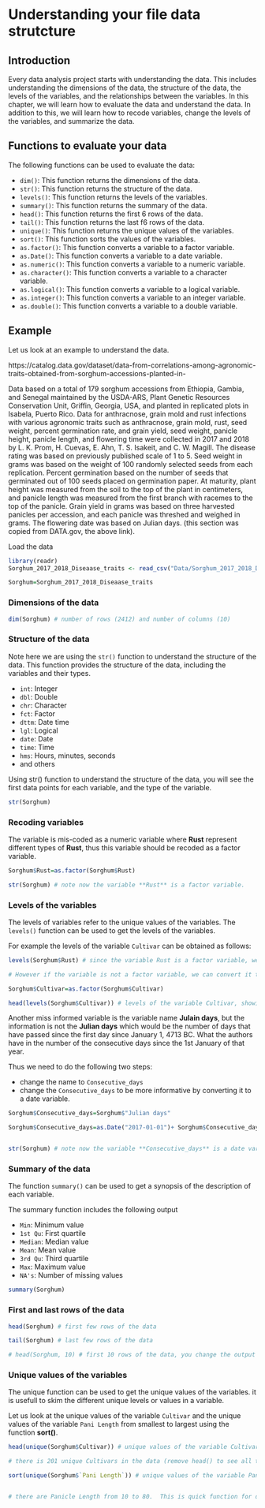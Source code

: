 # Understanding your file data strutcture

## Introduction

Every data analysis project starts with understanding the data. This includes understanding the dimensions of the data, the structure of the data, the levels of the variables, and the relationships between the variables. In this chapter, we will learn how to evaluate the data and understand the data. In addition to this, we will learn how to recode variables, change the levels of the variables, and summarize the data.

## Functions to evaluate your data

The following functions can be used to evaluate the data:

- `dim()`: This function returns the dimensions of the data.
- `str()`: This function returns the structure of the data.
- `levels()`: This function returns the levels of the variables.
- `summary()`: This function returns the summary of the data.
- `head()`: This function returns the first 6 rows of the data.
- `tail()`: This function returns the last f6 rows of the data.
- `unique()`: This function returns the unique values of the variables.
- `sort()`: This function sorts the values of the variables.
- `as.factor()`: This function converts a variable to a factor variable.
- `as.Date()`: This function converts a variable to a date variable.
- `as.numeric()`: This function converts a variable to a numeric variable.
- `as.character()`: This function converts a variable to a character variable.
- `as.logical()`: This function converts a variable to a logical variable.
- `as.integer()`: This function converts a variable to an integer variable.
- `as.double()`: This function converts a variable to a double variable.



## Example

Let us look at an example to understand the data.


https://catalog.data.gov/dataset/data-from-correlations-among-agronomic-traits-obtained-from-sorghum-accessions-planted-in-

Data based on a total of 179 sorghum accessions from Ethiopia, Gambia, and Senegal maintained by the USDA-ARS, Plant Genetic Resources Conservation Unit, Griffin, Georgia, USA, and planted in replicated plots in Isabela, Puerto Rico. Data for anthracnose, grain mold and rust infections with various agronomic traits such as anthracnose, grain mold, rust, seed weight, percent germination rate, and grain yield, seed weight, panicle height, panicle length, and flowering time were collected in 2017 and 2018 by L. K. Prom, H. Cuevas, E. Ahn, T. S. Isakeit, and C. W. Magill. The disease rating was based on previously published scale of 1 to 5. Seed weight in grams was based on the weight of 100 randomly selected seeds from each replication. Percent germination based on the number of seeds that germinated out of 100 seeds placed on germination paper. At maturity, plant height was measured from the soil to the top of the plant in centimeters, and panicle length was measured from the first branch with racemes to the top of the panicle. Grain yield in grams was based on three harvested panicles per accession, and each panicle was threshed and weighed in grams. The flowering date was based on Julian days. (this section was copied from DATA.gov, the above link).


Load the data

```r
library(readr)
Sorghum_2017_2018_Diseaase_traits <- read_csv("Data/Sorghum_2017_2018_Diseaase_traits.csv")

Sorghum=Sorghum_2017_2018_Diseaase_traits
```

### Dimensions of the data

```r
dim(Sorghum) # number of rows (2412) and number of columns (10)
```

### Structure of the data

Note here we are using the `str()` function to understand the structure of the data. This function provides the structure of the data, including the variables and their types.

- `int`: Integer
- `dbl`: Double
- `chr`: Character
- `fct`: Factor
- `dttm`: Date time
- `lgl`: Logical
- `date`: Date
- `time`: Time
- `hms`: Hours, minutes, seconds
 - and others
 
 Using str() function to understand the structure of the data, you will see the first data points for each variable, and the type of the variable.


```r
str(Sorghum)
```


### Recoding variables

The variable is mis-coded as a numeric variable where **Rust** represent different types of **Rust**, thus this variable should be recoded as a factor variable. 

```r
Sorghum$Rust=as.factor(Sorghum$Rust)

str(Sorghum) # note now the variable **Rust** is a factor variable.
```
 



### Levels of the variables


The levels of variables refer to the unique values of the variables. The `levels()` function can be used to get the levels of the variables.

For example the levels of the variable `Cultivar` can be obtained as follows:

```r
levels(Sorghum$Rust) # since the variable Rust is a factor variable, we can get the levels of the variable Rust.

# However if the variable is not a factor variable, we can convert it to a factor variable and then get the levels of the variable.

Sorghum$Cultivar=as.factor(Sorghum$Cultivar)

head(levels(Sorghum$Cultivar)) # levels of the variable Cultivar, showing only the first six levels
```




Another miss informed variable is the variable name **Julain days**, but the information is not the **Julian days** which would be the number of days that have passed since the first day since January 1, 4713 BC. What the authors have in the number of the consecutive days since the 1st January of that year.

 Thus we need to do the following two steps:
 
 - change the name to `Consecutive_days`
 - change the `Consecutive_days` to be more informative by converting it to a date variable.
 
```r
Sorghum$Consecutive_days=Sorghum$"Julian days"

Sorghum$Consecutive_days=as.Date("2017-01-01")+ Sorghum$Consecutive_days-1


str(Sorghum) # note now the variable **Consecutive_days** is a date variable.


```
 




### Summary of the data

The function `summary()` can be used to get a synopsis of the description of each variable.

The summary function includes the following output

- `Min`: Minimum value
- `1st Qu`: First quartile
- `Median`: Median value
- `Mean`: Mean value
- `3rd Qu`: Third quartile
- `Max`: Maximum value
- `NA's`: Number of missing values


```r
summary(Sorghum)
```




### First and last rows of the data

```r
head(Sorghum) # first few rows of the data

tail(Sorghum) # last few rows of the data

# head(Sorghum, 10) # first 10 rows of the data, you change the output to any number of rows you want to see.
```

### Unique values of the variables

The unique function can be used to get the unique values of the variables. it is usefull to skim the different unique levels or values in a variable.

Let us look at the unique values of the variable `Cultivar` and the unique values of the variable `Pani Length` from smallest to largest using the function **sort()**.


```r
head(unique(Sorghum$Cultivar)) # unique values of the variable Cultivar

# there is 201 unique Cultivars in the data (remove head() to see all the unique values of the variable Cultivar))

sort(unique(Sorghum$`Pani Length`)) # unique values of the variable Pani_length


# there are Panicle Length from 10 to 80.  This is quick function for data cleaning and finding errors in the data set. 
```








